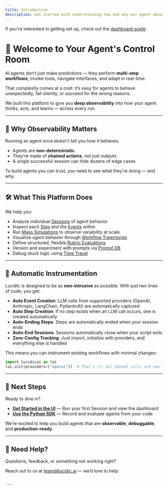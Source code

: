 ```yaml
---
title: Introduction
description: Get started with understanding how and why our agent observability platform works.
---
```


If you're interested in getting set up, check out the [dashboard guide](/getting-started/dashboard).

# 👋 Welcome to Your Agent's Control Room

AI agents don’t just make predictions — they perform **multi-step workflows**, invoke tools, navigate interfaces, and adapt in real-time.

That complexity comes at a cost: it’s easy for agents to behave unexpectedly, fail silently, or succeed for the wrong reasons.

We built this platform to give you **deep observability** into how your agent thinks, acts, and learns — across every run.

---

## 🧠 Why Observability Matters

Running an agent once doesn't tell you how it behaves.

- Agents are **non-deterministic**
- They're made of **chained actions**, not just outputs
- A single successful session can hide dozens of edge cases

To build agents you can trust, you need to see what they're doing — and why.

---

## 🛠 What This Platform Does

We help you:

- Analyze individual [Sessions](/features/workflow-sandbox) of agent behavior
- Inspect each [Step](/core-concepts/steps) and the [Events](/core-concepts/events) within
- Run [Mass Simulations](/features/mass-simulation-overview) to observe variability at scale
- Visualize agent behavior through [Workflow Trajectories](/features/workflow-trajectory)
- Define structured, flexible [Rubric Evaluations](/features/rubrics)
- Version and experiment with prompts via [Prompt DB](/features/prompt-db)
- Debug stuck logic using [Time Travel](/features/time-travel)

---

## 🎯 Automatic Instrumentation

Lucidic is designed to be as **non-intrusive** as possible. With just two lines of code, you get:

- **Auto Event Creation**: LLM calls from supported providers (OpenAI, Anthropic, LangChain, PydanticAI) are automatically captured
- **Auto Step Creation**: If no step exists when an LLM call occurs, one is created automatically
- **Auto-Ending Steps**: Steps are automatically ended when your session ends
- **Auto-End Sessions**: Sessions automatically close when your script exits
- **Zero-Config Tracking**: Just import, initialize with providers, and everything else is handled

This means you can instrument existing workflows with minimal changes:

```python
import lucidicai as lai
lai.init(providers=["openai"])  # That's it! All OpenAI calls are now tracked
```

---

## 🚀 Next Steps

Ready to dive in?

- **[Get Started in the UI](/getting-started/dashboard)** — Run your first Session and view the dashboard
- **[Use the Python SDK](/getting-started/final-instructions)** — Record and evaluate agents from your code

We’re excited to help you build agents that are **observable**, **debuggable**, and **production-ready**.

---

## 💬 Need Help?

Questions, feedback, or something not working right?

Reach out to us at [team@lucidic.ai](mailto:team@lucidic.ai) — we’d love to help.
```

---